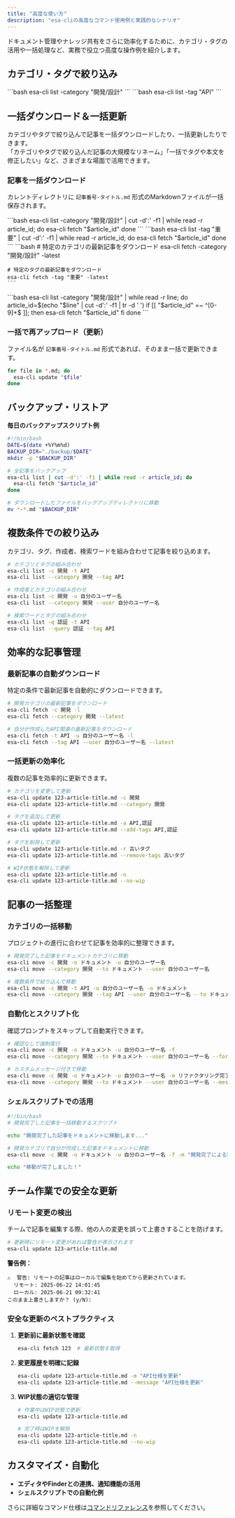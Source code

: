 ```yaml
---
title: "高度な使い方"
description: "esa-cliの高度なコマンド使用例と実践的なシナリオ"
---
```



ドキュメント管理やナレッジ共有をさらに効率化するために、カテゴリ・タグの活用や一括処理など、実務で役立つ高度な操作例を紹介します。

## カテゴリ・タグで絞り込み

<Tabs>
  <TabItem label="カテゴリで絞り込み">
    ```bash
    esa-cli list -category "開発/設計"
    ```
  </TabItem>

  <TabItem label="タグで絞り込み">
    ```bash
    esa-cli list -tag "API"
    ```
  </TabItem>
</Tabs>

## 一括ダウンロード＆一括更新

カテゴリやタグで絞り込んで記事を一括ダウンロードしたり、一括更新したりできます。  
「カテゴリやタグで絞り込んだ記事の大規模なリネーム」「一括でタグや本文を修正したい」など、さまざまな場面で活用できます。


### 記事を一括ダウンロード

カレントディレクトリに `記事番号-タイトル.md` 形式のMarkdownファイルが一括保存されます。

<Tabs>
  <TabItem label="カテゴリで指定">
    ```bash
    esa-cli list -category "開発/設計" | cut -d':' -f1 | while read -r article_id; do
      esa-cli fetch "$article_id"
    done
    ```
  </TabItem>
  <TabItem label="タグで指定">
    ```bash
    esa-cli list -tag "重要" | cut -d':' -f1 | while read -r article_id; do
      esa-cli fetch "$article_id"
    done
    ```
  </TabItem>
  <TabItem label="最新記事をダウンロード">
    ```bash
    # 特定のカテゴリの最新記事をダウンロード
    esa-cli fetch -category "開発/設計" -latest
    
    # 特定のタグの最新記事をダウンロード
    esa-cli fetch -tag "重要" -latest
    ```
  </TabItem>
  <TabItem label="より安全な方法">
    ```bash
    esa-cli list -category "開発/設計" | while read -r line; do
      article_id=$(echo "$line" | cut -d':' -f1 | tr -d ' ')
      if [[ "$article_id" =~ ^[0-9]+$ ]]; then
        esa-cli fetch "$article_id"
      fi
    done
    ```
  </TabItem>
</Tabs>

### 一括で再アップロード（更新）

ファイル名が `記事番号-タイトル.md` 形式であれば、そのまま一括で更新できます。

```bash
for file in *.md; do
  esa-cli update "$file"
done
```

## バックアップ・リストア

**毎日のバックアップスクリプト例**
```bash
#!/bin/bash
DATE=$(date +%Y%m%d)
BACKUP_DIR="./backup/$DATE"
mkdir -p "$BACKUP_DIR"

# 全記事をバックアップ
esa-cli list | cut -d':' -f1 | while read -r article_id; do
  esa-cli fetch "$article_id"
done

# ダウンロードしたファイルをバックアップディレクトリに移動
mv *-*.md "$BACKUP_DIR"
```

## 複数条件での絞り込み

カテゴリ、タグ、作成者、検索ワードを組み合わせて記事を絞り込めます。

```bash
# カテゴリとタグの組み合わせ
esa-cli list -c 開発 -t API
esa-cli list --category 開発 --tag API

# 作成者とカテゴリの組み合わせ
esa-cli list -c 開発 -u 自分のユーザー名
esa-cli list --category 開発 --user 自分のユーザー名

# 検索ワードとタグの組み合わせ
esa-cli list -q 認証 -t API
esa-cli list --query 認証 --tag API
```

## 効率的な記事管理

### 最新記事の自動ダウンロード

特定の条件で最新記事を自動的にダウンロードできます。

```bash
# 開発カテゴリの最新記事をダウンロード
esa-cli fetch -c 開発 -l
esa-cli fetch --category 開発 --latest

# 自分が作成したAPI関連の最新記事をダウンロード
esa-cli fetch -t API -u 自分のユーザー名 -l
esa-cli fetch --tag API --user 自分のユーザー名 --latest
```

### 一括更新の効率化

複数の記事を効率的に更新できます。

```bash
# カテゴリを変更して更新
esa-cli update 123-article-title.md -c 開発
esa-cli update 123-article-title.md --category 開発

# タグを追加して更新
esa-cli update 123-article-title.md -a API,認証
esa-cli update 123-article-title.md --add-tags API,認証

# タグを削除して更新
esa-cli update 123-article-title.md -r 古いタグ
esa-cli update 123-article-title.md --remove-tags 古いタグ

# WIP状態を解除して更新
esa-cli update 123-article-title.md -n
esa-cli update 123-article-title.md --no-wip
```

## 記事の一括整理

### カテゴリの一括移動

プロジェクトの進行に合わせて記事を効率的に整理できます。

```bash
# 開発完了した記事をドキュメントカテゴリに移動
esa-cli move -c 開発 -o ドキュメント -u 自分のユーザー名
esa-cli move --category 開発 --to ドキュメント --user 自分のユーザー名

# 複数条件で絞り込んで移動
esa-cli move -c 開発 -t API -u 自分のユーザー名 -o ドキュメント
esa-cli move --category 開発 --tag API --user 自分のユーザー名 --to ドキュメント
```

### 自動化とスクリプト化

確認プロンプトをスキップして自動実行できます。

```bash
# 確認なしで強制実行
esa-cli move -c 開発 -o ドキュメント -u 自分のユーザー名 -f
esa-cli move --category 開発 --to ドキュメント --user 自分のユーザー名 --force

# カスタムメッセージ付きで移動
esa-cli move -c 開発 -o ドキュメント -u 自分のユーザー名 -m リファクタリング完了
esa-cli move --category 開発 --to ドキュメント --user 自分のユーザー名 --message リファクタリング完了
```

### シェルスクリプトでの活用

```bash
#!/bin/bash
# 開発完了した記事を一括移動するスクリプト

echo "開発完了した記事をドキュメントに移動します..."

# 開発カテゴリで自分が作成した記事をドキュメントに移動
esa-cli move -c 開発 -o ドキュメント -u 自分のユーザー名 -f -m "開発完了による移動"

echo "移動が完了しました！"
```

## チーム作業での安全な更新

### リモート変更の検出

チームで記事を編集する際、他の人の変更を誤って上書きすることを防げます。

```bash
# 更新時にリモート変更があれば警告が表示されます
esa-cli update 123-article-title.md
```

**警告例：**
```
⚠️  警告: リモートの記事はローカルで編集を始めてから更新されています。
  リモート: 2025-06-22 14:01:45
  ローカル: 2025-06-21 09:32:41
このまま上書きしますか？ (y/N):
```

### 安全な更新のベストプラクティス

1. **更新前に最新状態を確認**
   ```bash
   esa-cli fetch 123  # 最新状態を取得
   ```

2. **変更履歴を明確に記録**
   ```bash
   esa-cli update 123-article-title.md -m "API仕様を更新"
   esa-cli update 123-article-title.md --message "API仕様を更新"
   ```

3. **WIP状態の適切な管理**
   ```bash
   # 作業中はWIP状態で更新
   esa-cli update 123-article-title.md
   
   # 完了時はWIPを解除
   esa-cli update 123-article-title.md -n
   esa-cli update 123-article-title.md --no-wip
   ```

## カスタマイズ・自動化

- **エディタやFinderとの連携、通知機能の活用**
- **シェルスクリプトでの自動化例**

さらに詳細なコマンド仕様は[コマンドリファレンス](/esa-cli/commands)を参照してください。 
